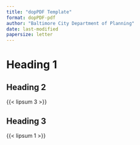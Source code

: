 ```yaml
---
title: "dopPDF Template"
format: dopPDF-pdf
author: "Baltimore City Department of Planning"
date: last-modified
papersize: letter
---
```


# Heading 1

## Heading 2

{{< lipsum 3 >}}

## Heading 3

{{< lipsum 1 >}}
